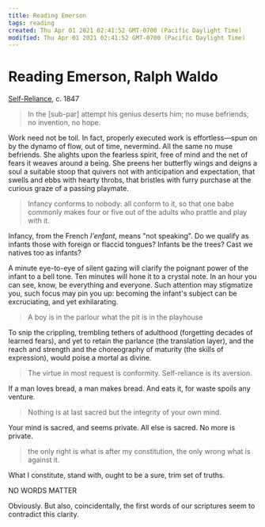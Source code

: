 ```yaml
---
title: Reading Emerson
tags: reading
created: Thu Apr 01 2021 02:41:52 GMT-0700 (Pacific Daylight Time)
modified: Thu Apr 01 2021 02:41:52 GMT-0700 (Pacific Daylight Time)
---
```


# Reading Emerson, Ralph Waldo

[Self-Reliance](https://archive.vcu.edu/english/engweb/transcendentalism/authors/emerson/essays/selfreliance.html), c. 1847

> In the [sub-par] attempt his genius deserts him; no muse befriends; no invention, no hope.

Work need not be toil. In fact, properly executed work is effortless—spun on by the dynamo of flow, out of time, nevermind. All the same no muse befriends. She alights upon the fearless spirit, free of mind and the net of fears it weaves around a being. She preens her butterfly wings and deigns a soul a suitable stoop that quivers not with anticipation and expectation, that swells and ebbs with hearty throbs, that bristles with furry purchase at the curious graze of a passing playmate.

> Infancy conforms to nobody: all conform to it, so that one babe commonly makes four or five out of the adults who prattle and play with it.

Infancy, from the French _I'enfant_, means "not speaking". Do we qualify as infants those with foreign or flaccid tongues? Infants be the trees? Cast we natives too as infants?

A minute eye-to-eye of silent gazing will clarify the poignant power of the infant to a bell tone. Ten minutes will hone it to a crystal note. In an hour you can see, know, be everything and everyone. Such attention may stigmatize you, such focus may pin you up: becoming the infant's subject can be excruciating, and yet exhilarating.

> A boy is in the parlour what the pit is in the playhouse

To snip the crippling, trembling tethers of adulthood (forgetting decades of learned fears), and yet to retain the parlance (the translation layer), and the reach and strength and the choreography of maturity (the skills of expression), would poise a mortal as divine.

> The virtue in most request is conformity. Self-reliance is its aversion.

If a man loves bread, a man makes bread. And eats it, for waste spoils any venture.

> Nothing is at last sacred but the integrity of your own mind.

Your mind is sacred, and seems private. All else is sacred. No more is private.

> the only right is what is after my constitution, the only wrong what is against it.

What I constitute, stand with, ought to be a sure, trim set of truths.

NO WORDS MATTER

Obviously. But also, coincidentally, the first words of our scriptures seem to contradict this clarity.
